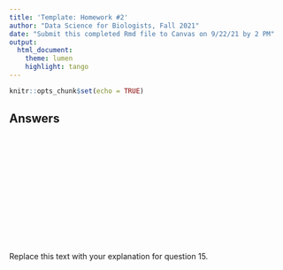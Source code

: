 ```yaml
---
title: 'Template: Homework #2'
author: "Data Science for Biologists, Fall 2021"
date: "Submit this completed Rmd file to Canvas on 9/22/21 by 2 PM"
output: 
  html_document:
    theme: lumen
    highlight: tango
---
```


```r
knitr::opts_chunk$set(echo = TRUE)
```


## Answers


```r

```


```r

```

```r

```

```r

```

```r

```

```r

```

```r

```

```r

```

```r

```

```r

```

```r

```


```r

```



```r

```


```r

```


```r

```

Replace this text with your explanation for question 15.